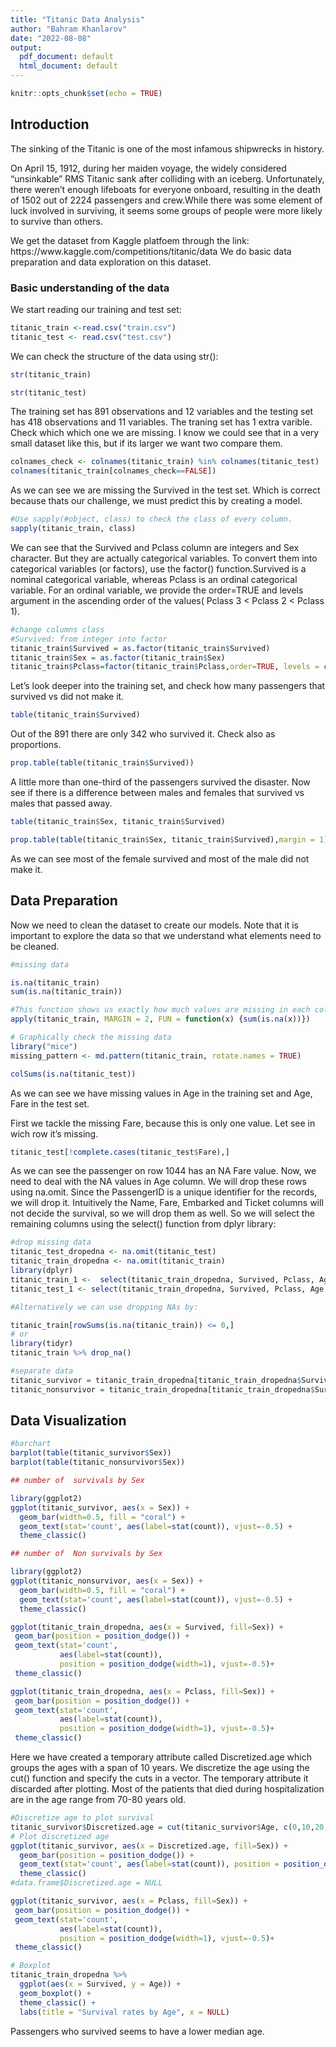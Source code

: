 ```yaml
---
title: "Titanic Data Analysis"
author: "Bahram Khanlarov"
date: "2022-08-08"
output:
  pdf_document: default
  html_document: default
---
```


```r
knitr::opts_chunk$set(echo = TRUE)

```

## Introduction

The sinking of the Titanic is one of the most infamous shipwrecks in history.

On April 15, 1912, during her maiden voyage, the widely considered “unsinkable” RMS Titanic sank after colliding with an iceberg. Unfortunately, there weren’t enough lifeboats for everyone onboard, resulting in the death of 1502 out of 2224 passengers and crew.While there was some element of luck involved in surviving, it seems some groups of people were more likely to survive than others.

 We get the dataset from Kaggle platfoem through the link: https://www.kaggle.com/competitions/titanic/data 
We do basic data preparation and data exploration on this dataset.

### Basic understanding of the data

We start reading our training and test set:
```r
titanic_train <-read.csv("train.csv")
titanic_test <- read.csv("test.csv")
```

We can check the structure of the data using str():

```r

str(titanic_train)
```
```r
str(titanic_test)
```

The training set has 891 observations and 12 variables and the testing set has 418 observations and 11 variables. The traning set has 1 extra varible. Check which which one we are missing. I know we could see that in a very small dataset like this, but if its larger we want two compare them.

```r
colnames_check <- colnames(titanic_train) %in% colnames(titanic_test)
colnames(titanic_train[colnames_check==FALSE])
```

As we can see we are missing the Survived in the test set. Which is correct because thats our challenge, we must predict this by creating a model.


```r
#Use sapply(#object, class) to check the class of every column.
sapply(titanic_train, class)
```

We can see that the Survived and Pclass column are integers and Sex character. But they are actually categorical variables. To convert them into categorical variables (or factors), use the factor() function.Survived is a nominal categorical variable, whereas Pclass is an ordinal categorical variable. For an ordinal variable, we provide the order=TRUE and levels argument in the ascending order of the values( Pclass 3 < Pclass 2 < Pclass 1).

```r
#change columns class
#Survived: from integer into factor
titanic_train$Survived = as.factor(titanic_train$Survived)
titanic_train$Sex = as.factor(titanic_train$Sex)
titanic_train$Pclass=factor(titanic_train$Pclass,order=TRUE, levels = c(3, 2, 1))
```

Let’s look deeper into the training set, and check how many passengers that survived vs did not make it.

```r
table(titanic_train$Survived)

```

Out of the 891 there are only 342 who survived it. Check also as proportions.

```r
prop.table(table(titanic_train$Survived))
```

A little more than one-third of the passengers survived the disaster. Now see if there is a difference between males and females that survived vs males that passed away.

```r
table(titanic_train$Sex, titanic_train$Survived)

```
```r
prop.table(table(titanic_train$Sex, titanic_train$Survived),margin = 1)
```


As we can see most of the female survived and most of the male did not make it.


## Data Preparation

Now we need to clean the dataset to create our models. Note that it is important to explore the data so that we understand what elements need to be cleaned.

```r
#missing data

is.na(titanic_train)
sum(is.na(titanic_train))
```

```r
#This function shows us exactly how much values are missing in each column.
apply(titanic_train, MARGIN = 2, FUN = function(x) {sum(is.na(x))})
```

```r
# Graphically check the missing data
library("mice")
missing_pattern <- md.pattern(titanic_train, rotate.names = TRUE)
```

```r
colSums(is.na(titanic_test))
```


As we can see we have missing values in Age in the training set and Age, Fare in the test set.

First we tackle the missing Fare, because this is only one value. Let see in wich row it’s missing.

```r
titanic_test[!complete.cases(titanic_test$Fare),]
```

As we can see the passenger on row 1044 has an NA Fare value. Now, we need to deal with the NA values in Age column. We will drop these rows using na.omit. Since the PassengerID is a unique identifier for the records, we will drop it. Intuitively the Name, Fare, Embarked and Ticket columns will not decide the survival, so we will drop them as well. So we will select the remaining columns using the select() function from dplyr library:

```r
#drop missing data
titanic_test_dropedna <- na.omit(titanic_test)
titanic_train_dropedna <- na.omit(titanic_train)
library(dplyr)
titanic_train_1 <-  select(titanic_train_dropedna, Survived, Pclass, Age, Sex, SibSp, Parch)
titanic_test_1 <- select(titanic_train_dropedna, Survived, Pclass, Age, Sex, SibSp, Parch)
```


```r

#Alternatively we can use dropping NAs by:

titanic_train[rowSums(is.na(titanic_train)) <= 0,]
# or
library(tidyr)
titanic_train %>% drop_na()
```

```r

#separate data
titanic_survivor = titanic_train_dropedna[titanic_train_dropedna$Survived == 1, ]
titanic_nonsurvivor = titanic_train_dropedna[titanic_train_dropedna$Survived == 0, ]
```

## Data Visualization

```r
#barchart
barplot(table(titanic_survivor$Sex))
barplot(table(titanic_nonsurvivor$Sex))
```

```r
## number of  survivals by Sex

library(ggplot2)
ggplot(titanic_survivor, aes(x = Sex)) +
  geom_bar(width=0.5, fill = "coral") +
  geom_text(stat='count', aes(label=stat(count)), vjust=-0.5) +
  theme_classic()
```
```r
## number of  Non survivals by Sex

library(ggplot2)
ggplot(titanic_nonsurvivor, aes(x = Sex)) +
  geom_bar(width=0.5, fill = "coral") +
  geom_text(stat='count', aes(label=stat(count)), vjust=-0.5) +
  theme_classic()
```
```r
ggplot(titanic_train_dropedna, aes(x = Survived, fill=Sex)) +
 geom_bar(position = position_dodge()) +
 geom_text(stat='count', 
           aes(label=stat(count)), 
           position = position_dodge(width=1), vjust=-0.5)+
 theme_classic()
```

```r
ggplot(titanic_train_dropedna, aes(x = Pclass, fill=Sex)) +
 geom_bar(position = position_dodge()) +
 geom_text(stat='count', 
           aes(label=stat(count)), 
           position = position_dodge(width=1), vjust=-0.5)+
 theme_classic()
```

Here we have created a temporary attribute called Discretized.age which groups the ages with a span of 10 years.
We discretize the age using the cut() function and specify the cuts in a vector.
The temporary attribute it discarded after plotting.
Most of the patients that died during hospitalization are in the age range from 70-80 years old.

```r
#Discretize age to plot survival
titanic_survivor$Discretized.age = cut(titanic_survivor$Age, c(0,10,20,30,40,50,60,70,80,100))
# Plot discretized age
ggplot(titanic_survivor, aes(x = Discretized.age, fill=Sex)) +
  geom_bar(position = position_dodge()) +
  geom_text(stat='count', aes(label=stat(count)), position = position_dodge(width=1), vjust=-0.5)+
  theme_classic()
#data.frame$Discretized.age = NULL
```

```r
ggplot(titanic_survivor, aes(x = Pclass, fill=Sex)) +
 geom_bar(position = position_dodge()) +
 geom_text(stat='count', 
           aes(label=stat(count)), 
           position = position_dodge(width=1), vjust=-0.5)+
 theme_classic()
```

```r
# Boxplot
titanic_train_dropedna %>% 
  ggplot(aes(x = Survived, y = Age)) +
  geom_boxplot() +
  theme_classic() +
  labs(title = "Survival rates by Age", x = NULL)
```
Passengers who survived seems to have a lower median age.


